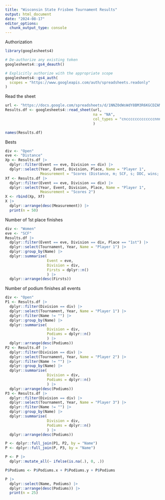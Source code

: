 ```yaml
---
title: "Wisconsin State Frisbee Tournament Results"
output: html_document
date: "2024-08-17"
editor_options: 
  chunk_output_type: console
---
```



Authorization
```r
library(googlesheets4)

# De-authorize any existing token
googlesheets4::gs4_deauth()

# Explicitly authorize with the appropriate scope
googlesheets4::gs4_auth(
  scopes = "https://www.googleapis.com/auth/spreadsheets.readonly"
)
```

Read the sheet
```r
url <- "https://docs.google.com/spreadsheets/d/1NNZ0dWsWdY8BM3R6KGCDZAMMH_O_Xikl7_PB1SVsLSY/edit#gid=0"
Results.df <- googlesheets4::read_sheet(url,
                                        na = "NA",
                                        col_types = "cncccccccccccccnnnnc"
                                        )
```

```r
names(Results.df)
```

Bests
```r
div <- "Open"
eve <- "Distance"
Xp <- Results.df |>
  dplyr::filter(Event == eve, Division == div) |>
  dplyr::select(Year, Event, Division, Place, Name = "Player 1", 
                Measurement = "Scores (Distance, m; SCF, s; DDC, wins; etc)")
Xf <- Results.df |>
  dplyr::filter(Event == eve, Division == div) |>
  dplyr::select(Year, Event, Division, Place, Name = "Player 1", 
                Measurement = "Scores 2")
X <- rbind(Xp, Xf)
X |> 
  dplyr::arrange(desc(Measurement)) |>
  print(n = 50)
```

Number of 1st place finishes
```r
div <- "Women"
eve <- "SCF"
Results.df |>
  dplyr::filter(Event == eve, Division == div, Place == "1st") |>
  dplyr::select(Tournament, Year, Name = "Player 1") |>
  dplyr::group_by(Name) |>
  dplyr::summarise(
                   Event = eve,
                   Division = div,
                   Firsts = dplyr::n()
                   ) |>
  dplyr::arrange(desc(Firsts))
```

Number of podium finishes all events
```r
div <- "Open"
P1 <- Results.df |>
  dplyr::filter(Division == div) |>
  dplyr::select(Tournament, Year, Name = "Player 1") |>
  dplyr::filter(Name != "") |>
  dplyr::group_by(Name) |>
  dplyr::summarise(
                   Division = div,
                   Podiums = dplyr::n()
                   ) |>
  dplyr::arrange(desc(Podiums))
P2 <- Results.df |>
  dplyr::filter(Division == div) |>
  dplyr::select(Tournament, Year, Name = "Player 2") |>
  dplyr::filter(Name != "") |>
  dplyr::group_by(Name) |>
  dplyr::summarise(
                   Division = div,
                   Podiums = dplyr::n()
                   ) |>
  dplyr::arrange(desc(Podiums))
P3 <- Results.df |>
  dplyr::filter(Division == div) |>
  dplyr::select(Tournament, Year, Name = "Player 3") |>
  dplyr::filter(Name != "") |>
  dplyr::group_by(Name) |>
  dplyr::summarise(
                   Division = div,
                   Podiums = dplyr::n()
                   ) |>
  dplyr::arrange(desc(Podiums))

P <- dplyr::full_join(P1, P2, by = "Name")
P <- dplyr::full_join(P, P3, by = "Name")

P <- P |>
  dplyr::mutate_all(~ ifelse(is.na(.), 0, .))

P$Podiums <- P$Podiums.x + P$Podiums.y + P$Podiums

P |> 
  dplyr::select(Name, Podiums) |>
  dplyr::arrange(desc(Podiums)) |>
  print(n = 25)

```

